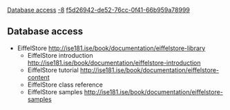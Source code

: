 [[Property:title|Database access]]
[[Property:weight|-8]]
[[Property:uuid|f5d26942-de52-76cc-0f41-66b959a78999]]
== Database access ==
* EiffelStore    http://ise181.ise/book/documentation/eiffelstore-library
** EiffelStore introduction    http://ise181.ise/book/documentation/eiffelstore-introduction
** EiffelStore tutorial    http://ise181.ise/book/documentation/eiffelstore-content
** EiffelStore class reference
** EiffelStore samples    http://ise181.ise/book/documentation/eiffelstore-samples

